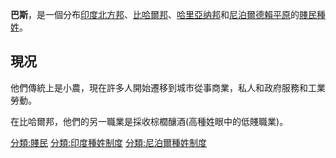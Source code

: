 '''巴斯'''，是一個分布[[印度|印度]][[北方邦|北方邦]]、[[比哈爾邦|比哈爾邦]]、[[哈里亞纳邦|哈里亞纳邦]]和[[尼泊爾|尼泊爾]][[德賴平原|德賴平原]]的[[賤民|賤民]][[種姓|種姓]]。

==現况==
他們傳統上是小農，現在許多人開始遷移到城市從事商業，私人和政府服務和工業勞動。

在比哈爾邦，他們的另一職業是採收棕櫚釀酒(高種姓眼中的低賤職業)。

[[分類:賤民|分類:賤民]]
[[分類:印度種姓制度|分類:印度種姓制度]]
[[分類:尼泊爾種姓制度|分類:尼泊爾種姓制度]]